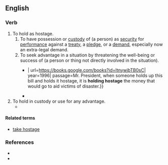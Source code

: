 ==English==

===Verb===
{{en-verb|holds hostage|holding hostage|held hostage}}

# To hold as hostage.
## To have possession or [[custody]] of (a person) as [[security]] for [[performance]] against a [[treaty]], a [[pledge]], or a [[demand]], especially now an extra-legal demand.
## To seek advantage in a situation by threatening the well-being or success of (a person or thing not directly involved in the situation).
##*{{quote-book|en|title=Congressional Record: Proceedings and Debates {{...}}| url=https://books.google.com/books?id=ItnywjbTB0sC| year=1996| passage=Mr. President, when someone holds up this bill and holds it hostage, it is '''holding hostage''' the money that would go to aid victims of disaster.}}
##*{{quote-book|en|title=Wheeler's Wake Volume II: A Biographical Novel| volume=2| page=189| url=https://books.google.com/books?isbn=146691078X| author=Andrew Clyde Little| year=2012| passage=Plans for the resumption of her nursery school were put on hold, '''held hostage''' by the polio epidemic.}}
# To hold in custody or use for any advantage.
#* {{quote-book|en|title=Safe Overseas Travel: Maximizing Enjoyment by Minimizing Risk| url=https://books.google.com/books?isbn=1932777784| author=Brian R. Johnson, ‎Brian Kingshott| year=2009| passage=That way, a taxidriver cannot '''hold''' the traveler's luggage '''hostage''' in the trunk for more money.}}

====Related terms====
* [[take hostage]]

===References===
* {{R:OneLook}}
* {{R:Century 1911}}